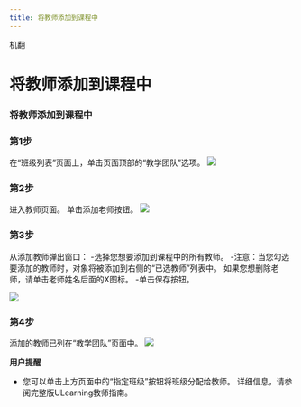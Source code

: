 ```yaml
--- 
title: 将教师添加到课程中
--- 
```



机翻
# 将教师添加到课程中

### 将教师添加到课程中

### 第1步 
 在“班级列表”页面上，单击页面顶部的“教学团队”选项。 
![](/img/ulearning/teacher/class09.png) 
 
 ### 第2步 
 进入教师页面。 单击添加老师按钮。 
![](/img/ulearning/teacher/class10.png)
 
 ### 第3步 
 从添加教师弹出窗口： 
 -选择您想要添加到课程中的所有教师。 
 -注意：当您勾选要添加的教师时，对象将被添加到右侧的“已选教师”列表中。 如果您想删除老师，请单击老师姓名后面的X图标。 
 -单击保存按钮。 
 
![](/img/ulearning/teacher/class11.png)
 
 ### 第4步 
 添加的教师已列在“教学团队”页面中。 
![](/img/ulearning/teacher/class12.png)
 
 **用户提醒** 
 - 您可以单击上方页面中的“指定班级”按钮将班级分配给教师。 详细信息，请参阅完整版ULearning教师指南。
